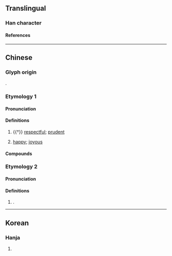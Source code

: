 {{character info}}
{{character info|0x2F8AA}}
==Translingual==

===Han character===
{{Han char|rn=61|rad=心|as=11|sn=14|four=95044|canj=PLLV|ids=⿰忄婁}}

====References====
{{Han ref|kx=0401.070|dkj=11154|dj=0741.010|hdz=42345.160|uh=617A}}
{{Han ref|uh=2F8AA}}

----

==Chinese==
{{zh-forms|s=㥪}}

===Glyph origin===
{{Han etym}}
{{Han compound|心|婁|ls=psc|c1=s|c2=p|t1=heart}}.

===Etymology 1===

====Pronunciation====
{{zh-pron
|m=lóu
|c=lau4
|mc=1+2
|oc=1+2
|ma=
|cat=a
}}

====Definitions====
{{zh-hanzi}}

# {{†}} [[respectful]]; [[prudent]]
# {{zh-hg}} [[happy]]; [[joyous]]

====Compounds====
{{zh-der|慺誠|慺慺}}

===Etymology 2===

====Pronunciation====
{{zh-pron
|m=lǚ
|mc=3
|oc=3
|ma=
|cat=pn
}}

====Definitions====
{{zh-hanzi}}

# {{surname|zh}}.

----

==Korean==

===Hanja===
{{ko-hanja|hangeul=[[루]], [[누]]|eumhun=|rv=ru, nu|mr=ru, nu|y=lwu, nwu}}

# {{rfdef|ko|sort=心11}}